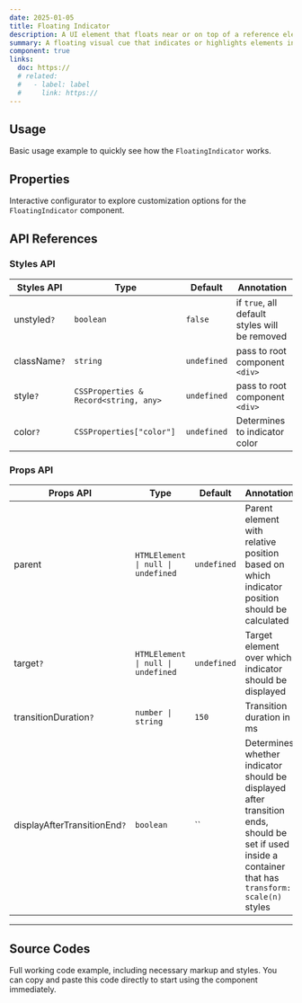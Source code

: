 ```yaml
---
date: 2025-01-05
title: Floating Indicator
description: A UI element that floats near or on top of a reference element, often used for highlighting or drawing attention to specific areas.
summary: A floating visual cue that indicates or highlights elements in the UI.
component: true
links:
  doc: https://
  # related:
  #   - label: label
  #     link: https://
---
```


## Usage

Basic usage example to quickly see how the `FloatingIndicator` works.

<FloatingIndicatorDemosUsage />

## Properties

Interactive configurator to explore customization options for the `FloatingIndicator` component.

<FloatingIndicatorDemosConfigurator />

## API References

### Styles API

| Styles API   | Type                                  | Default     | Annotation                                    |
| ------------ | ------------------------------------- | ----------- | --------------------------------------------- |
| unstyled`?`  | `boolean`                             | `false`     | if `true`, all default styles will be removed |
| className`?` | `string`                              | `undefined` | pass to root component `<div>`                |
| style`?`     | `CSSProperties & Record<string, any>` | `undefined` | pass to root component `<div>`                |
| color`?`     | `CSSProperties["color"]`              | `undefined` | Determines to indicator color                 |

### Props API

| Props API                    | Type                               | Default     | Annotation                                                                                                                                             |
| ---------------------------- | ---------------------------------- | ----------- | ------------------------------------------------------------------------------------------------------------------------------------------------------ |
| parent                       | `HTMLElement \| null \| undefined` | `undefined` | Parent element with relative position based on which indicator position should be calculated                                                           |
| target`?`                    | `HTMLElement \| null \| undefined` | `undefined` | Target element over which indicator should be displayed                                                                                                |
| transitionDuration`?`        | `number \| string`                 | `150`       | Transition duration in ms                                                                                                                              |
| displayAfterTransitionEnd`?` | `boolean`                          | ``          | Determines whether indicator should be displayed after transition ends, should be set if used inside a container that has `transform: scale(n)` styles |

---

## Source Codes

Full working code example, including necessary markup and styles.
You can copy and paste this code directly to start using the component immediately.

<SourceCodes name="floating-indicator" />
